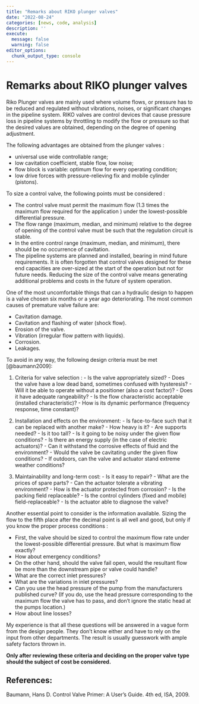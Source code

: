 ```yaml
---
title: "Remarks about RIKO plunger valves"
date: "2022-08-24"
categories: [news, code, analysis]
description: ''
execute: 
  message: false
  warning: false
editor_options: 
  chunk_output_type: console
---
```


# Remarks about RIKO plunger valves

Riko Plunger valves are mainly used where volume flows, or pressure has to be reduced and regulated without vibrations, noises, or significant changes in the pipeline system. RIKO valves are control devices that cause pressure loss in pipeline systems by throttling to modify the flow or pressure so that the desired values are obtained, depending on the degree of opening adjustment.

The following advantages are obtained from the plunger valves :

  - universal use wide controllable range;
  - low cavitation coefficient, stable flow, low noise;
  - flow block is variable: optimum flow for every operating condition;
  - low drive forces with pressure-relieving fix and mobile cylinder (pistons).
  
To size a control valve, the following points must be considered :

  - The control valve must permit the maximum flow (1.3 times the maximum flow required for the application ) under the lowest-possible differential pressure.
  - The flow range (maximum, median, and minimum) relative to the degree of opening of the control valve must be such that the regulation circuit is stable.
  - In the entire control range (maximum, median, and minimum), there should be no occurrence of cavitation.
  - The pipeline systems are planned and installed, bearing in mind future requirements. It is often forgotten that control valves designed for these end capacities are over-sized at the start of the operation but not for future needs. Reducing the size of the control valve means generating additional problems and costs in the future of system operation.
  
One of the most uncomfortable things that can a hydraulic design to happen is a valve chosen six months or a year ago deteriorating. The most common causes of premature valve failure are:

  - Cavitation damage.
  - Cavitation and flashing of water (shock flow).
  - Erosion of the valve.
  - Vibration (irregular flow pattern with liquids).
  - Corrosion.
  - Leakages.
  
To avoid in any way, the following design criteria must be met [@baumann2009]:

  1. Criteria for valve selection :
    - Is the valve appropriately sized?
    - Does the valve have a low dead band, sometimes confused with hysteresis?
    - Will it be able to operate without a positioner (also a cost factor)?
    - Does it have adequate rangeability?
    - Is the flow characteristic acceptable (installed characteristic)?
    - How is its dynamic performance (frequency response, time constant)?

  2. Installation and effects on the environment:
    - Is face-to-face such that it can be replaced with another make?
    - How heavy is it?
    - Are supports needed?
    - Is it too tall?
    - Is it going to be noisy under the given flow conditions?
    - Is there an energy supply (in the case of electric actuators)?
    - Can it withstand the corrosive effects of fluid and the environment?
    - Would the valve be cavitating under the given flow conditions?
    - If outdoors, can the valve and actuator stand extreme weather conditions?

  3. Maintainability and long-term cost:
    - Is it easy to repair?
    - What are the prices of spare parts?
    - Can the actuator tolerate a vibrating environment?
    - How is the actuator protected from corrosion?
    - Is the packing field replaceable?
    - Is the control cylinders (fixed and mobile) field-replaceable?
    - Is the actuator able to diagnose the valve?
    
Another essential point to consider is the information available. Sizing the flow to the fifth place after the decimal point is all well and good, but only if you know the proper process conditions :

  - First, the valve should be sized to control the maximum flow rate under the lowest-possible differential pressure. But what is maximum flow exactly?
  - How about emergency conditions?
  - On the other hand, should the valve fail open, would the resultant flow be more than the downstream pipe or valve could handle?
  - What are the correct inlet pressures?
  - What are the variations in inlet pressures?
  - Can you use the head pressure of the pump from the manufacturers published curve? (If you do, use the head pressure corresponding to the maximum flow the valve has to pass, and don't ignore the static head at the pumps location.)
  - How about line losses?
  
My experience is that all these questions will be answered in a vague form from the design people. They don’t know either and have to rely on the input from other departments. The result is usually guesswork with ample safety factors thrown in.

**Only after reviewing these criteria and deciding on the proper valve type should the subject of cost be considered.**

## References:

Baumann, Hans D. Control Valve Primer: A User’s Guide. 4th ed, ISA, 2009.